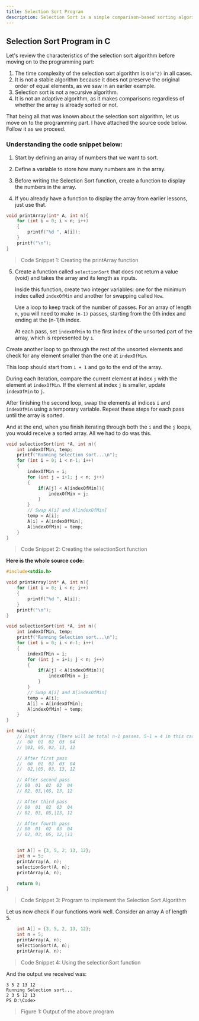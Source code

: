 ---
title: Selection Sort Program
description: Selection Sort is a simple comparison-based sorting algorithm. It repeatedly selects the smallest element from the unsorted portion of the array and swaps it with the first unsorted element.
---

## Selection Sort Program in C

Let's review the characteristics of the selection sort algorithm before moving on to the programming part:

1. The time complexity of the selection sort algorithm is `O(n^2)` in all cases.
2. It is not a stable algorithm because it does not preserve the original order of equal elements, as we saw in an earlier example.
3. Selection sort is not a recursive algorithm.
4. It is not an adaptive algorithm, as it makes comparisons regardless of whether the array is already sorted or not.

That being all that was known about the selection sort algorithm, let us move on to the programming part. I have attached the source code below. Follow it as we proceed.

### Understanding the code snippet below:

1. Start by defining an array of numbers that we want to sort.

2. Define a variable to store how many numbers are in the array.

3. Before writing the Selection Sort function, create a function to display the numbers in the array.

4. If you already have a function to display the array from earlier lessons, just use that.

```C
void printArray(int* A, int n){
    for (int i = 0; i < n; i++)
    {
        printf("%d ", A[i]);
    }
    printf("\n");
}
```
> Code Snippet 1: Creating the printArray function

5. Create a function called `selectionSort` that does not return a value (void) and takes the array and its length as inputs. 

   Inside this function, create two integer variables: one for the minimum index called `indexOfMin` and another for swapping called `Now`. 

   Use a loop to keep track of the number of passes. For an array of length `n`, you will need to make `(n-1)` passes, starting from the 0th index and ending at the (n-1)th index.

   At each pass, set `indexOfMin` to the first index of the unsorted part of the array, which is represented by `i`.

Create another loop to go through the rest of the unsorted elements and check for any element smaller than the one at `indexOfMin`. 

   This loop should start from `i + 1` and go to the end of the array. 

   During each iteration, compare the current element at index `j` with the element at `indexOfMin`. If the element at index `j` is smaller, update `indexOfMin` to `j`.

After finishing the second loop, swap the elements at indices `i` and `indexOfMin` using a temporary variable. Repeat these steps for each pass until the array is sorted.

And at the end, when you finish iterating through both the `i` and the `j` loops, you would receive a sorted array. All we had to do was this.

```C
void selectionSort(int *A, int n){
    int indexOfMin, temp;
    printf("Running Selection sort...\n");
    for (int i = 0; i < n-1; i++)
    {
        indexOfMin = i;
        for (int j = i+1; j < n; j++)
        {
            if(A[j] < A[indexOfMin]){
                indexOfMin = j;
            }
        }
        // Swap A[i] and A[indexOfMin]
        temp = A[i];
        A[i] = A[indexOfMin];
        A[indexOfMin] = temp;
    }
}
```

> Code Snippet 2: Creating the selectionSort function

**Here is the whole source code:**

```C
#include<stdio.h>

void printArray(int* A, int n){
    for (int i = 0; i < n; i++)
    {
        printf("%d ", A[i]);
    }
    printf("\n");
}

void selectionSort(int *A, int n){
    int indexOfMin, temp;
    printf("Running Selection sort...\n");
    for (int i = 0; i < n-1; i++)
    {
        indexOfMin = i;
        for (int j = i+1; j < n; j++)
        {
            if(A[j] < A[indexOfMin]){
                indexOfMin = j;
            }
        }
        // Swap A[i] and A[indexOfMin]
        temp = A[i];
        A[i] = A[indexOfMin];
        A[indexOfMin] = temp;
    }
}

int main(){
    // Input Array (There will be total n-1 passes. 5-1 = 4 in this case!)
    //  00  01  02  03  04
    // |03, 05, 02, 13, 12

    // After first pass
    //  00  01  02  03  04
    //  02,|05, 03, 13, 12

    // After second pass
    // 00  01  02  03  04
    // 02, 03,|05, 13, 12

    // After third pass
    // 00  01  02  03  04
    // 02, 03, 05,|13, 12

    // After fourth pass
    // 00  01  02  03  04
    // 02, 03, 05, 12,|13


    int A[] = {3, 5, 2, 13, 12};
    int n = 5;
    printArray(A, n);
    selectionSort(A, n);
    printArray(A, n);

    return 0;
}
```

> Code Snippet 3: Program to implement the Selection Sort Algorithm

Let us now check if our functions work well. Consider an array A of length 5.

```C
    int A[] = {3, 5, 2, 13, 12};
    int n = 5;
    printArray(A, n);
    selectionSort(A, n);
    printArray(A, n);
```

> Code Snippet 4: Using the selectionSort function

And the output we received was:

```
3 5 2 13 12 
Running Selection sort...
2 3 5 12 13 
PS D:\Code>
```

> Figure 1: Output of the above program


